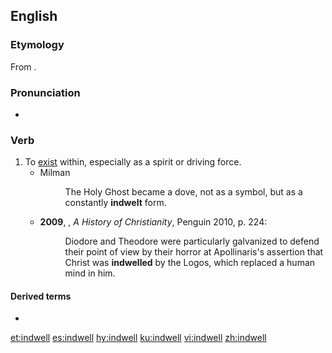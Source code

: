 ==English==
===Etymology===
From {{prefix|in|dwell|lang=en}}.

===Pronunciation===
*{{a|UK}} {{IPA|/ɪnˈdwɛl/|lang=en}}

===Verb===
{{en-verb|indwells|indwelling|indwelled|past2=indwelt}}

# To [[exist]] within, especially as a spirit or driving force.
#* Milman
#*: The Holy Ghost became a dove, not as a symbol, but as a constantly '''indwelt''' form.
#*'''2009''', {{w|Diarmaid MacCulloch}}, ''A History of Christianity'', Penguin 2010, p. 224:
#*:Diodore and Theodore were particularly galvanized to defend their point of view by their horror at Apollinaris's assertion that Christ was '''indwelled''' by the Logos, which replaced a human mind in him.

====Derived terms====
* {{l|en|indwelling}}

[[et:indwell]]
[[es:indwell]]
[[hy:indwell]]
[[ku:indwell]]
[[vi:indwell]]
[[zh:indwell]]